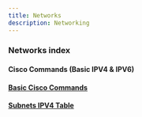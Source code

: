 ```yaml
---
title: Networks
description: Networking
---
```

### Networks index

#### Cisco Commands (Basic IPV4 & IPV6)

#### [Basic Cisco Commands](/docs/Networks/ciscocommands)

#### [Subnets IPV4 Table](/docs/Networks/subnets)